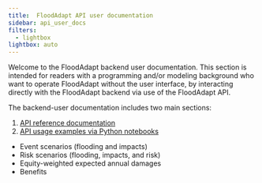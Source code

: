 ```yaml
---
title: 	FloodAdapt API user documentation
sidebar: api_user_docs
filters:
  - lightbox
lightbox: auto
---
```

Welcome to the FloodAdapt backend user documentation. This section is intended for readers with a programming and/or modeling background who want to operate FloodAdapt without the user interface, by interacting directly with the FloodAdapt backend via use of the FloodAdapt API.

The backend-user documentation includes two main sections:

(1) [API reference documentation](../api_ref/api_index.qmd)
(2) [API usage examples via Python notebooks](../examples/index.qmd)

* Event scenarios (flooding and impacts)
* Risk scenarios (flooding, impacts, and risk)
* Equity-weighted expected annual damages
* Benefits
